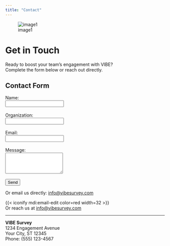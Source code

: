 ```yaml
---
title: "Contact"
---
```


![image1](image1)

# Get in Touch

Ready to boost your team’s engagement with VIBE?  
Complete the form below or reach out directly.

## Contact Form

```{=html}
<form action="mailto:info@vibesurvey.com" method="POST" enctype="text/plain">
  <label for="name">Name:</label><br>
  <input type="text" id="name" name="name" required><br><br>
  <label for="org">Organization:</label><br>
  <input type="text" id="org" name="organization" required><br><br>
  <label for="email">Email:</label><br>
  <input type="email" id="email" name="email" required><br><br>
  <label for="message">Message:</label><br>
  <textarea id="message" name="message" rows="4" required></textarea><br><br>
  <input type="submit" value="Send" class="btn btn-danger">
</form>
```

Or email us directly: [info@vibesurvey.com](mailto:info@vibesurvey.com)

{{< iconify mdi:email-edit color=red width=32 >}}  
Or reach us at [info@vibesurvey.com](mailto:info@vibesurvey.com)

---

**VIBE Survey**  
1234 Engagement Avenue  
Your City, ST 12345  
Phone: (555) 123-4567